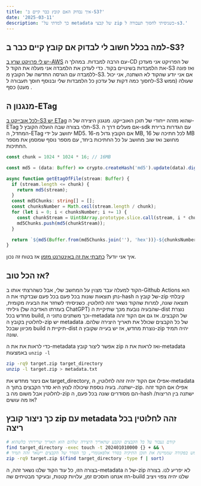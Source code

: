 ```yaml
---
title: 'איך נבדוק האם קובץ כבר קיים ב-S3?'
date: '2025-03-11'
description: 'כך למדתי על metadata של קבצי zip כשניסיתי לחסוך תעבורה ל-s3.'
---
```


## למה בכלל חשוב לי לבדוק אם קובץ קיים כבר ב-S3?
[יש לי פרויקט שרץ ב-AWS](https://github.com/EladHeller/wiki-bot/blob/master/build/t01.cf.yaml) עם הרבה למבדות.
במהלך ה-CD של הפרויקט אני מעדכן את הלמבדות בשינויים בקוד.
כדי לעדכן את הלמבדה אני מעלה את הקוד ל-S3 ואז פונה ללמבדה עם הגרסה החדשה של הקובץ מ-S3.
אם אני יודע שהקוד לא השתנה, אני יכול לחסוך כמה דקות של עדכון כל הלמבדות שלי ובנוסף חוסך תעבורה ל-S3 שעולה (ממש מעט) כסף .
## מנגנון ה-ETag
[לכל אובייקט ב-S3 יש ETag](https://docs.aws.amazon.com/AmazonS3/latest/API/API_Object.html) שהוא מזהה ייחודי של תוכן האובייקט.
מנגנון היצירה של ה-ETag תלוי בצורה שבה הועלה הקובץ ל-S3.
אם מעלים דרך ה-sdk עם הגדרות ברירת המחדל, ה-ETag יחושב על ידי MD5.
אם הקובץ גדול מ-16 MB, לכל חתיכה של 16 MB מחושב ואז שוב מחושב על כל החתיכות ביחד, עם מספר נוסף שמסמן את מספר החתיכות.
``` ts
const chunk = 1024 * 1024 * 16; // 16MB

const md5 = (data: Buffer) => crypto.createHash('md5').update(data).digest('hex');

async function getEtagOfFile(stream: Buffer) {
  if (stream.length <= chunk) {
    return md5(stream);
  }
  const md5Chunks: string[] = [];
  const chunksNumber = Math.ceil(stream.length / chunk);
  for (let i = 0; i < chunksNumber; i += 1) {
    const chunkStream = Uint8Array.prototype.slice.call(stream, i * chunk, (i + 1) * chunk);
    md5Chunks.push(md5(chunkStream));
  }

  return `${md5(Buffer.from(md5Chunks.join(''), 'hex'))}-${chunksNumber}`;
}
```
איך אני יודע? [כתבתי את זה באינטרנט מזמן](https://stackoverflow.com/a/56382237/4517775) אז בטוח זה נכון.
## אז הכל טוב?
הקוד למעלה עבד מצוין על המחשב שלי, אבל כשהרצתי אותו ב-Github Actions הוא נתן תוצאות שונות בכל פעם
בכל פעם שבדקתי את ה-hash של קובץ ה-zip קיבלתי תוצאה שונה, למרות שהקוד נשאר זהה לחלוטין.
כשניסיתי לשחזר את הבעיה מקומית, גיליתי (בעזרתו האדיבה של ChatGPT) שהבעיה נובעת מכך שתיקיית ה-dist נוצרת מחדש בכל build, וכך משתנים נתוני ה-metadata של הקבצים.
אז גם אם הקוד זהה לחלוטין בקובץ ה-zip יש metadata של כל הקבצים שכולל את תאריך היצירה שלהם.
מכיוון שבכל build תיקיית ה-dist נוצרת מחדש, אז יש בעייה שקובץ ה-zip יהיה תמיד שונה.

כדי לראות את את ה-metadata אפשר ליצור קובץ zip ואז לראות את ה-metadata באמצעות `unzip -l`
```bash
zip -rq9 target.zip target_directory
unzip -l target.zip > metadata.txt
```
אם ניצור מחדש את target_directory, אפילו אם הקוד יהיה זהה לחלוטין, ה-metadata ישתנה.
בעיה נוספת שיכולה לצוץ היא סדר הקבצים בתוך ה-zip.
אפילו אם הקוד זהה לחלוטין אבל משום מה ב-zip הם מסודרים שונה בכל פעם, ה-hash ישתנה בין הריצות/
אז מה עושים?
## כך ניצור קובץ zip עם metadata זהה לחלוטין בכל ריצה
```bash
# קודם נעבור על כל הקבצים ונקבע שתאריך היצירה שלהם הוא תאריך שרירותי כלשהוא
find target_directory -exec touch -t 202401010000 {} + && \
# במקום שם התיקיה אני משתמש בפקודה שממיינת את תוכן התיקיה בסדר אלפאנומרי, כך הסדר של הקבצים יישאר זהה תמיד
zip -rq9 target.zip $(find target_directory -type f | sort)
```
בצורה הזו, כל עוד הקוד שלנו נשאר זהה, ה-metadata של ה-zip לא יפריע לנו.
בצורה הזו אנחנו חוסכים זמן, עלויות קטנות, ובעיקר מבטיחים שה-build שלנו יהיה צפוי ויציב